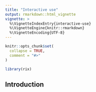 ```yaml
---
title: "Interactive use"
output: rmarkdown::html_vignette
vignette: >
  %\VignetteIndexEntry{interactive-use}
  %\VignetteEngine{knitr::rmarkdown}
  %\VignetteEncoding{UTF-8}
---
```


```r
knitr::opts_chunk$set(
  collapse = TRUE,
  comment = "#>"
)
```

```r
library(rix)
```

<!-- WARNING - This vignette is generated by {fusen} from /dev/interactive_use.Rmd: do not edit by hand -->

## Introduction

